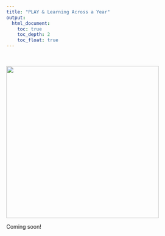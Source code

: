 ```yaml
---
title: "PLAY & Learning Across a Year"
output:
  html_document:
    toc: true
    toc_depth: 2
    toc_float: true
---
```


<style>
.row:after { content: ""; display: table; clear: both; }
.column-2thirds{
  float: left;
  width:80%;
  text-align: left;
}
.column-1third{
  float: right;
  width: 20%;
  text-align: left;
}
</style>

<br>

<img src="img/PLAY-logo.png" width="400" />

Coming soon!
